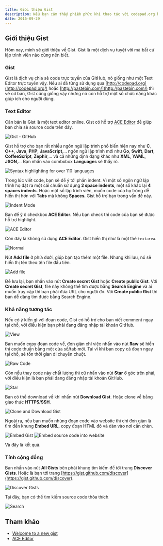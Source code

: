 ```yaml
---
title: Giới thiệu Gist
description: Nếu bạn cảm thấy phiền phức khi thao tác với codepad.org hay pastebin.com. Gist của GitHub sẽ là một sự lựa chọn sáng suốt.
date: 2015-09-29
---
```


## Giới thiệu Gist

Hôm nay, mình sẽ giới thiệu về Gist. Gist là một dịch vụ tuyệt vời mà bất cứ lập trình viên nào cũng nên biết.

### Gist

Gist là dịch vụ chia sẻ code trực tuyến của GitHub, nó giống như một Text Editor trực tuyến vậy. Nếu ai đã từng sử dụng qua [http://codepad.org](http://codepad.org/) hoặc [http://pastebin.com/](http://pastebin.com/) thì về cơ bản, Gist cũng giống vậy nhưng nó còn hỗ trợ một số chức năng khác giúp ích cho người dùng.

### Text Editor

Căn bản là Gist là một text editor online. Gist có hỗ trợ [ACE Editor](http://ace.c9.io/#nav=about) để giúp bạn chia sẻ source code trên đây.

![Gist - GitHub](../../assets/tutorials/gioi-thieu-gist/gist.png)

Gist hỗ trợ cho bạn rất nhiều ngôn ngữ lập trình phổ biến hiện nay như **C**, **C++**, **Java**, **PHP**, **JavaScript**,... ngôn ngữ lập trình mới như **Go**, **Swift**, **Dart**, **CoffeeScript**, **Zephir**,... và cả những định dạng khác như **XML**, **YAML**, **JSON**,... Bạn nhấn vào combobox **Languages** sẽ thấy rõ.

![Syntax highlighting for over 110 languages](../../assets/tutorials/gioi-thieu-gist/languages.png)

Trong lúc viết code, bạn sẽ để ý tới phần indent. Vì một số ngôn ngữ lập trình họ đặt ra một cái chuẩn sử dụng **2 space indents**, một số khác lại **4 spaces indents**. Hoặc một số lập trình viên, muốn code của họ trông dễ hiển thị hơn với **Tabs** mà không **Spaces**. Gist hỗ trợ bạn trong vấn đề này.

![Indent Mode](../../assets/tutorials/gioi-thieu-gist/indent-mode.png)

Bạn để ý ô checkbox **ACE Editor**. Nếu bạn check thì code của bạn sẽ được hỗ trợ highlight.

![ACE Editor](../../assets/tutorials/gioi-thieu-gist/code-with-ace-editor.png)

Còn đây là không sử dụng **ACE Editor**. Gist hiển thị như là một thẻ `textarea`.

![Normal](../../assets/tutorials/gioi-thieu-gist/code-without-ace-editor.png)

Nút **Add file** ở phía dưới, giúp bạn tạo thêm một file. Nhưng khi lưu, nó sẽ hiển thị tên theo tên file đầu tiên.

![Add file](../../assets/tutorials/gioi-thieu-gist/add-file.png)

Để lưu lại, bạn nhấn vào nút **Create secret Gist** hoặc **Create public Gist**. Với **Create secret Gist**, file này không thể tìm được bằng **Search Engine** và ai muốn truy cập thì bạn phải đưa URL cho người đó. Với **Create public Gist** thì bạn dễ dàng tìm được bằng Search Engine.

### Khả năng tương tác

Nếu có ý kiến gì với đoạn code, Gist có hỗ trợ cho bạn viết comment ngay tại chỗ, với điều kiện bạn phải đang đăng nhập tài khoản GitHub.

![View](../../assets/tutorials/gioi-thieu-gist/view-gists.png)

Bạn muốn copy đoạn code về, đơn giản chỉ việc nhấn vào nút **Raw** sẽ hiển thị code thuần bằng một cửa số/tab mới. Tại vì khi bạn copy cả đoạn ngay tại chỗ, sẽ tốn thời gian di chuyển chuột.

![Raw Code](../../assets/tutorials/gioi-thieu-gist/raw-code.png)

Còn nếu thay code này chất lượng thì cứ nhấn vào nút **Star** ở góc trên phải, với điều kiện là bạn phải đang đăng nhập tài khoản GitHub.

![Star](../../assets/tutorials/gioi-thieu-gist/star.png)

Bạn có thể download về khi nhấn nút **Download Gist**. Hoặc clone về bằng giao thức **HTTPS**/**SSH**.

![Clone and Download Gist](../../assets/tutorials/gioi-thieu-gist/clone-download-gist.png)

Ngoài ra, nếu bạn muốn nhúng đoạn code vào website thì chỉ đơn giản là tìm đến khung **Embed URL**, copy đoạn HTML đó và dán vào nơi cần chèn.

![Embed Gist](../../assets/tutorials/gioi-thieu-gist/embed-gist.png) ![Embed source code into website](../../assets/tutorials/gioi-thieu-gist/embed.png)

Và đây là kết quả.

### Tính cộng đồng

Bạn nhấn vào nút **All Gists** bên phải khung tìm kiếm để tới trang **Discover Gists**. Hoặc là bạn tới trang [https://gist.github.com/discover](https://gist.github.com/discover).

![Discover Gists](../../assets/tutorials/gioi-thieu-gist/discover-gists.png)

Tại đây, bạn có thể tìm kiếm source code thỏa thích.

![Search](../../assets/tutorials/gioi-thieu-gist/search-socket.io.png)

## Tham khảo

- [Welcome to a new gist](https://github.com/blog/1276-welcome-to-a-new-gist)
- [ACE Editor](http://ace.c9.io/#nav=about)
